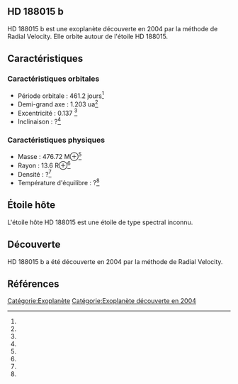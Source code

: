 == HD 188015 b ==

{{Infobox Exoplanète
| nom = HD 188015 b
| image = 
| légende = 
| étoile = HD 188015
| constellation = 
| ascension_droite = 
| déclinaison = 
| distance = ?
| type_spectral = ?
| masse = 476.72 M⊕<ref></ref>
| rayon = 13.6 R⊕<ref></ref>
| densité = ?<ref></ref>
| gravité = ?<ref></ref>
| température = ?<ref></ref>
| période = 461.2 j<ref></ref>
| demi_grand_axe = 1.203 ua<ref></ref>
| excentricité = 0.137 <ref></ref>
| inclinaison = ?<ref></ref>
| méthode_découverte = Radial Velocity
| date_découverte = 2004
| statut = Confirmée
}}

HD 188015 b est une exoplanète découverte en 2004 par la méthode de Radial Velocity. Elle orbite autour de l'étoile HD 188015.

== Caractéristiques ==

=== Caractéristiques orbitales ===
* Période orbitale : 461.2 jours<ref></ref>
* Demi-grand axe : 1.203 ua<ref></ref>
* Excentricité : 0.137 <ref></ref>
* Inclinaison : ?<ref></ref>

=== Caractéristiques physiques ===
* Masse : 476.72 M⊕<ref></ref>
* Rayon : 13.6 R⊕<ref></ref>
* Densité : ?<ref></ref>
* Température d'équilibre : ?<ref></ref>

== Étoile hôte ==

{{Infobox Étoile
| nom = HD 188015
| image = 
| légende = 
| constellation = 
| ascension_droite = 
| déclinaison = 
| distance = ?
| type_spectral = ?
| magnitude_absolue = 
| magnitude_apparente = 
| masse = ?<ref></ref>
| rayon = ?<ref></ref>
| température = ?<ref></ref>
| métallicité = ?<ref></ref>
| âge = ?<ref></ref>
}}

L'étoile hôte HD 188015 est une étoile de type spectral inconnu.

== Découverte ==

HD 188015 b a été découverte en 2004 par la méthode de Radial Velocity.

== Références ==
<references />

[[Catégorie:Exoplanète]]
[[Catégorie:Exoplanète découverte en 2004]]
